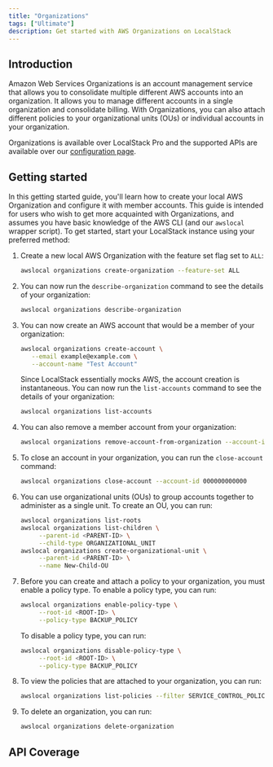 ```yaml
---
title: "Organizations"
tags: ["Ultimate"]
description: Get started with AWS Organizations on LocalStack
---
```



## Introduction

Amazon Web Services Organizations is an account management service that allows you to consolidate multiple different AWS accounts into an organization.
It allows you to manage different accounts in a single organization and consolidate billing.
With Organizations, you can also attach different policies to your organizational units (OUs) or individual accounts in your organization.

Organizations is available over LocalStack Pro and the supported APIs are available over our [configuration page](/aws/capabilities/config/configuration).

## Getting started

In this getting started guide, you'll learn how to create your local AWS Organization and configure it with member accounts.
This guide is intended for users who wish to get more acquainted with Organizations, and assumes you have basic knowledge of the AWS CLI (and our `awslocal` wrapper script).
To get started, start your LocalStack instance using your preferred method:

1. Create a new local AWS Organization with the feature set flag set to `ALL`:
   ```bash
   awslocal organizations create-organization --feature-set ALL
   ```

2. You can now run the `describe-organization` command to see the details of your organization:
   ```bash
   awslocal organizations describe-organization
   ```

3. You can now create an AWS account that would be a member of your organization:
   ```bash
   awslocal organizations create-account \
      --email example@example.com \
      --account-name "Test Account"
   ```
   Since LocalStack essentially mocks AWS, the account creation is instantaneous.
  You can now run the `list-accounts` command to see the details of your organization:
   ```bash
   awslocal organizations list-accounts
   ```

4. You can also remove a member account from your organization:
   ```bash
   awslocal organizations remove-account-from-organization --account-id <ACCOUNT_ID>
   ```

5. To close an account in your organization, you can run the `close-account` command:
   ```bash
   awslocal organizations close-account --account-id 000000000000
   ```

6. You can use organizational units (OUs) to group accounts together to administer as a single unit.
  To create an OU, you can run:
   ```bash
   awslocal organizations list-roots
   awslocal organizations list-children \
        --parent-id <PARENT-ID> \
        --child-type ORGANIZATIONAL_UNIT
   awslocal organizations create-organizational-unit \
        --parent-id <PARENT-ID> \
        --name New-Child-OU
   ```

7. Before you can create and attach a policy to your organization, you must enable a policy type.
  To enable a policy type, you can run:
   ```bash
   awslocal organizations enable-policy-type \
        --root-id <ROOT-ID> \
        --policy-type BACKUP_POLICY
   ```
   To disable a policy type, you can run:
   ```bash
   awslocal organizations disable-policy-type \
        --root-id <ROOT-ID> \
        --policy-type BACKUP_POLICY
   ```

8. To view the policies that are attached to your organization, you can run:
   ```bash
   awslocal organizations list-policies --filter SERVICE_CONTROL_POLICY
   ```

9. To delete an organization, you can run:
   ```bash
   awslocal organizations delete-organization
   ```

## API Coverage

<FeatureCoverage service="organizations" client:load />

